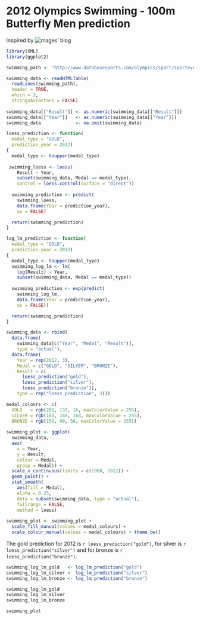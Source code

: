 # 2012 Olympics Swimming - 100m Butterfly Men prediction

Inspired by ![mages' blog](http://lamages.blogspot.co.uk/2012/07/london-olympics-and-prediction-for-100m.html])
```r
library(XML)
library(ggplot2)

swimming_path <- "http://www.databasesports.com/olympics/sport/sportevent.htm?sp=SWI&enum=200"

swimming_data <- readHTMLTable(
  readLines(swimming_path), 
  header = TRUE, 
  which = 3, 
  stringsAsFactors = FALSE)
  
swimming_data[["Result"]] <- as.numeric(swimming_data[["Result"]])
swimming_data[["Year"]]   <- as.numeric(swimming_data[["Year"]])
swimming_data             <- na.omit(swimming_data)

loess_prediction <- function(
  medal_type = "GOLD", 
  prediction_year = 2012) 
{
  medal_type <- toupper(medal_type)
 
 swimming_loess <- loess(
    Result ~ Year, 
    subset(swimming_data, Medal == medal_type),
    control = loess.control(surface = "direct"))
  
  swimming_prediction <- predict(
    swimming_loess, 
	data.frame(Year = prediction_year), 
	se = FALSE)

  return(swimming_prediction)
}

log_lm_prediction <- function(
  medal_type = "GOLD", 
  prediction_year = 2012) 
{
  medal_type <- toupper(medal_type)
  swimming_log_lm <- lm(
    log(Result) ~ Year, 
    subset(swimming_data, Medal == medal_type))
  
  swimming_prediction <- exp(predict(
    swimming_log_lm, 
	data.frame(Year = prediction_year), 
	se = FALSE))

  return(swimming_prediction)
}

swimming_data <- rbind(
  data.frame(
    swimming_data[c("Year", "Medal", "Result")], 
	type = "actual"),
  data.frame(
    Year = rep(2012, 3),
	Medal = c("GOLD", "SILVER", "BRONZE"),
	Result = c(
	  loess_prediction("gold"), 
	  loess_prediction("silver"),
	  loess_prediction("bronze")),
	type = rep("loess_prediction", 3)))

medal_colours <- c(
  GOLD   = rgb(201, 137, 16, maxColorValue = 255),
  SILVER = rgb(168, 168, 168, maxColorValue = 255),
  BRONZE = rgb(150, 90, 56, maxColorValue = 255))
		
swimming_plot <- ggplot(
  swimming_data,
  aes(
    x = Year, 
	y = Result, 
	colour = Medal, 
	group = Medal)) + 
  scale_x_continuous(limits = c(1968, 2012)) +
  geom_point() + 
  stat_smooth(
    aes(fill = Medal), 
	alpha = 0.25, 
	data = subset(swimming_data, type = "actual"), 
	fullrange = FALSE, 
	method = loess)
	
swimming_plot <- swimming_plot + 
  scale_fill_manual(values = medal_colours) + 
  scale_colour_manual(values = medal_colours) + theme_bw()
```

The gold prediction for 2012 is `r loess_prediction("gold")`, for silver is `r loess_prediction("silver")` and for bronze is `r loess_prediction("bronze")`.

```r
swimming_log_lm_gold   <- log_lm_prediction("gold")
swimming_log_lm_silver <- log_lm_prediction("silver")
swimming_log_lm_bronze <- log_lm_prediction("bronze")
```

```r
swimming_log_lm_gold
swimming_log_lm_silver
swimming_log_lm_bronze
```

```r
swimming_plot
```
